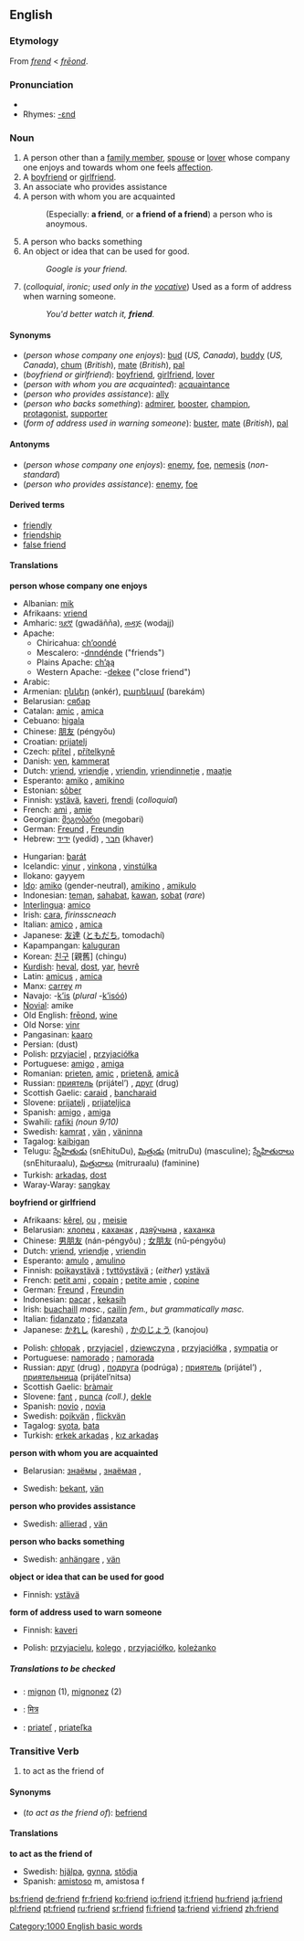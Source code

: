 ==English==
{{rank|matter|passed|true|292|friend|herself|year|dear}}

===Etymology===
From {{ME.}} ''[[frend]]'' < {{OE.}} ''[[freond|frēond]]''.

===Pronunciation===
*{{audio|en-us-friend.ogg|Audio (US)}}
*Rhymes: [[Rhymes:English:-ɛnd|-ɛnd]]

===Noun===
{{en-noun}}

# A person other than a [[family member]], [[spouse]] or [[lover]] whose company one enjoys and towards whom one feels [[affection]]. 
# A [[boyfriend]] or [[girlfriend]].
# An associate who provides assistance
# A person with whom you are acquainted
#: (Especially: '''a friend''', or '''a friend of a friend''') a person who is anoymous.
# A person who backs something
# An object or idea that can be used for good.
#:''Google is your friend.''
# (''colloquial'', ''ironic''; ''used only in the [[vocative]]'') Used as a form of address when warning someone.
#:''You'd better watch it, '''friend'''.''

====Synonyms====
*(''person whose company one enjoys''): [[bud]] (''US, Canada''), [[buddy]] (''US, Canada''), [[chum]] (''British''), [[mate]] (''British''), [[pal]]
*(''boyfriend or girlfriend''): [[boyfriend]], [[girlfriend]], [[lover]]
*(''person with whom you are acquainted''): [[acquaintance]]
*(''person who provides assistance''): [[ally]]
*(''person who backs something''): [[admirer]], [[booster]], [[champion]], [[protagonist]], [[supporter]]
*(''form of address used in warning someone''): [[buster]], [[mate]] (''British''), [[pal]]

====Antonyms====
*(''person whose company one enjoys''): [[enemy]], [[foe]], [[nemesis]] (''non-standard'')
*(''person who provides assistance''): [[enemy]], [[foe]]

====Derived terms====
*[[friendly]]
*[[friendship]]
*[[false friend]]

====Translations====
'''person whose company one enjoys'''
{{top}}
*Albanian: [[mik]] {{m}}
*Afrikaans: [[vriend]]
*Amharic: [[ጓደኛ]] (gwadäñña), [[ወዳጅ]] (wodajj)
*Apache:
**Chiricahua: [[ch’oondé]]
**Mescalero: -[[dnndénde]] ("friends")
**Plains Apache: [[ch’ąą]]
**Western Apache: -[[dekee]] ("close friend")
*Arabic: {{ARchar|[[صديق]]}} {{Unicode|(ʂadíeq)}} {{m}}
*Armenian: [[ընկեր]] (ənkér), [[բարեկամ]] (barekám)
*Belarusian: [[сябар]] {{m}}
*Catalan: [[amic]] {{m}}, [[amica]] {{f}}
*Cebuano: [[higala]]
*Chinese: [[朋友]] (péngyǒu)
*Croatian: [[prijatelj]] {{m}}
*Czech: [[přítel]] {{m}}, [[přítelkyně]] {{f}}
*Danish: [[ven]], [[kammerat]]
*Dutch: [[vriend]], [[vriendje]] {{m}}, [[vriendin]], [[vriendinnetje]] {{f}}, [[maatje]] {{mf}}
*Esperanto: [[amiko]] {{mf}}, [[amikino]] {{f}}
*Estonian: [[sõber]]
*Finnish: [[ystävä]], [[kaveri]], [[frendi]] (''colloquial'')
*French: [[ami]] {{m}}, [[amie]] {{f}}
*Georgian: [[მეგობარი]] (megobari)
*German: [[Freund]] {{m}}, [[Freundin]] {{f}}
*Hebrew: [[ידיד]] (yedíd) {{m}}, [[חבר]] (khaver) {{m}}
{{mid}}
*Hungarian: [[barát]]
*Icelandic: [[vinur]] {{m}}, [[vinkona]] {{f}}, [[vinstúlka]] {{f}}
*Ilokano: gayyem
*[[Ido]]: [[amiko]] (gender-neutral), [[amikino]] {{f}}, [[amikulo]] {{m}}
*Indonesian: [[teman]], [[sahabat]], [[kawan]], [[sobat]] (''rare'')
*[[Interlingua]]: [[amico#Interlingua|amico]]
*Irish: [[cara]], ''firinsscneach''
*Italian: [[amico#Italian|amico]] {{m}}, [[amica]] {{f}}
*Japanese: [[友達]] ([[ともだち]], tomodachí)
*Kapampangan: [[kaluguran]]
*Korean: [[친구]] [親舊] (chingu)
*[[Kurdish]]: [[heval]], [[dost]], [[yar]], [[hevrê]]
*Latin: [[amicus]] {{m}}, [[amica]] {{f}}
*Manx: [[carrey]] ''m''
*Navajo: -[[k’is]] (''plural'' -[[k’isóó]])
*[[Novial]]: amike
*Old English: [[freond|frēond]], [[wine#Old English|wine]]
*Old Norse: [[vinr]] {{m}}
*Pangasinan: [[kaaro]]
*Persian: {{FAchar|[[دوست]]}} (dust)
*Polish: [[przyjaciel]] {{m}}, [[przyjaciółka]] {{f}}
*Portuguese: [[amigo]] {{m}}, [[amiga]] {{f}}
*Romanian: [[prieten]], [[amic]] {{m}}, [[prietenă]], [[amică]] {{f}}
*Russian: [[приятель]] (prijátel’) {{m}}, [[друг]] (drug) {{m}}
*Scottish Gaelic: [[caraid]] {{m}}, [[bancharaid]] {{f}}
*Slovene: [[prijatelj]] {{m}}, [[prijateljica]] {{f}}
*Spanish: [[amigo]] {{m}}, [[amiga]] {{f}}
*Swahili: [[rafiki]] ''(noun 9/10)''
*Swedish: [[kamrat]] {{c}}, [[vän]] {{c}}, [[väninna]] {{f}}
*Tagalog: [[kaibigan]]
*Telugu: [[స్నేహితుడు]] (snEhituDu), [[మిత్రుడు]] (mitruDu) (masculine); [[స్నేహితురాలు]] (snEhituraalu), [[మిత్రురాలు]] (mitruraalu) (faminine)
*Turkish: [[arkadaş]], [[dost]]
*Waray-Waray: [[sangkay]]
{{bottom}}

'''boyfriend or girlfriend'''
{{top}}
*Afrikaans: [[kêrel]], [[ou]] {{m}}, [[meisie]] {{f}}
*Belarusian: [[хлопец]] {{m}}, [[каханак]] {{m}}, [[дзяўчына]] {{f}}, [[каханка]] {{f}}
*Chinese: [[男朋友]] (nán-péngyǒu) {{m}}; [[女朋友]] (nǔ-péngyǒu) {{f}}
*Dutch: [[vriend]], [[vriendje]] {{m}}, [[vriendin]] {{f}}
*Esperanto: [[amulo]] {{m}}, [[amulino]] {{f}}
*Finnish: [[poikaystävä]] {{m}}; [[tyttöystävä]] {{f}}; (''either'') [[ystävä]]
*French: [[petit ami]] {{m}}, [[copain]] {{m}}; [[petite amie]] {{f}}, [[copine]] {{f}}
*German: [[Freund]] {{m}}, [[Freundin]] {{f}}
*Indonesian: [[pacar]] {{mf}}, [[kekasih]] {{mf}}
*Irish: [[buachaill]] ''masc.'', [[cailín]] ''fem., but grammatically masc.''
*Italian: [[fidanzato]] {{m}}; [[fidanzata]] {{f}}
*Japanese: [[かれし]] (kareshi) {{m}}, [[かのじょう]] (kanojou) {{f}}
{{mid}}
*Polish: [[chłopak]] {{m}}, [[przyjaciel]] {{m}}, [[dziewczyna]] {{f}}, [[przyjaciółka]] {{f}}, [[sympatia]] {{m}} or {{f}}
*Portuguese: [[namorado]] {{m}}; [[namorada]] {{f}}
*Russian: [[друг]] (drug) {{m}}, [[подруга]] (podrúga) {{f}}; [[приятель]] (prijátel’) {{m}}, [[приятельница]] (prijátel’nitsa) {{f}}
*Scottish Gaelic: [[bràmair]]
*Slovene: [[fant]] {{m}}, [[punca]] {{f}} ''(coll.)'', [[dekle]] {{f}}
*Spanish: [[novio]] {{m}}, [[novia]] {{f}}
*Swedish: [[pojkvän]] {{m}}, [[flickvän]] {{f}}
*Tagalog: [[syota]], [[bata]]
*Turkish: [[erkek arkadaş]] {{m}}, [[kız arkadaş]] {{f}}
{{bottom}}

'''person with whom you are acquainted'''
{{top}}
*Belarusian: [[знаёмы]] {{m}}, [[знаёмая]] {{m}},
{{mid}}
*Swedish: [[bekant]], [[vän]] {{c}}
{{bottom}}

'''person who provides assistance'''
{{top}}
{{mid}}
*Swedish: [[allierad]] {{c}}, [[vän]] {{c}}
{{bottom}}

'''person who backs something'''
{{top}}
{{mid}}
*Swedish: [[anhängare]] {{c}}, [[vän]] {{c}}
{{bottom}}

'''object or idea that can be used for good'''
{{top}}
*Finnish: [[ystävä]]
{{mid}}
{{bottom}}

'''form of address used to warn someone'''
{{top}}
*Finnish: [[kaveri]]
{{mid}}
*Polish: [[przyjacielu]], [[kolego]] {{m}}, [[przyjaciółko]], [[koleżanko]] {{f}}
{{bottom}}

=====Translations to be checked=====
<!--Remove this section once all of the translations below have been moved into the tables above.-->

{{checktrans}}
*{{ttbc|Breton}}: [[mignon]] {{m}} (1), [[mignonez]] {{f}} (2)
*{{ttbc|Sanskrit}}: [[मित्र]]
*{{ttbc|Slovak}}: [[priateľ]] {{m}}, [[priateľka]] {{f}}

===Transitive Verb===
{{en-verb}}
#to act as the friend of

====Synonyms====
*(''to act as the friend of''): [[befriend]]

====Translations====
'''to act as the friend of'''
{{top}}
{{mid}}
*Swedish: [[hjälpa]], [[gynna]], [[stödja]] 
*Spanish: [[amistoso]] m, amistosa f
{{bottom}}

[[Category:1000 English basic words]]

[[bs:friend]]
[[de:friend]]
[[fr:friend]]
[[ko:friend]]
[[io:friend]]
[[it:friend]]
[[hu:friend]]
[[ja:friend]]
[[pl:friend]]
[[pt:friend]]
[[ru:friend]]
[[sr:friend]]
[[fi:friend]]
[[ta:friend]]
[[vi:friend]]
[[zh:friend]]